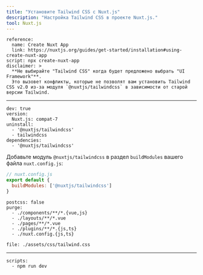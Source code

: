 ```yaml
---
title: "Установите Tailwind CSS с Nuxt.js"
description: "Настройка Tailwind CSS в проекте Nuxt.js."
tool: Nuxt.js
---
```



```preval installation
reference:
  name: Create Nuxt App
  link: https://nuxtjs.org/guides/get-started/installation#using-create-nuxt-app
script: npx create-nuxt-app
disclaimer: >
  **Не выбирайте "Tailwind CSS" когда будет предложено выбрать "UI Framework"**.
  Это вызовет конфликты, которые не позволят вам установить Tailwind CSS v2.0 из-за модуля `@nuxtjs/tailwindcss` в зависимости от старой версии Tailwind.
```

---

```preval setup
dev: true
version: 
  Nuxt.js: compat-7
uninstall:
  - '@nuxtjs/tailwindcss'
  - tailwindcss
dependencies:
  - '@nuxtjs/tailwindcss'
```

Добавьте модуль `@nuxtjs/tailwindcss` в раздел `buildModules` вашего файла `nuxt.config.js`:

```js
// nuxt.config.js
export default {
  buildModules: ['@nuxtjs/tailwindcss']
}
```

```preval configuration
postcss: false
purge:
  - ./components/**/*.{vue,js}
  - ./layouts/**/*.vue
  - ./pages/**/*.vue
  - ./plugins/**/*.{js,ts}
  - ./nuxt.config.{js,ts}
```

```preval include
file: ./assets/css/tailwind.css
```

---

```preval finish
scripts:
  - npm run dev
```


